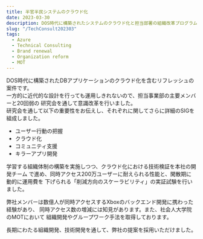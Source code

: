 ```yaml
---
title: 半官半民システムのクラウド化
date: 2023-03-30
description: DOS時代に構築されたシステムのクラウド化と担当部署の組織改革プログラム
slug: "/TechConsult202303"
tags:
  - Azure
  - Technical Consulting
  - Brand renewal
  - Organization reform
  - MOT
---
```

DOS時代に構築されたDBアプリケーションのクラウド化を含むリフレッシュの案件です。  
一方的に近代的な設計を行っても運用しきれないので、担当事業部の主要メンバーと20回弱の
研究会を通して意識改革を行いました。  
研究会を通して以下の重要性をお伝えし、それぞれに関してさらに詳細のSIGを組成しました。
- ユーザー行動の把握
- クラウド化
- コミュニティ支援
- キラーアプリ開発

学習する組織体制の構築を実施しつつ、クラウド化における技術検証を本社の開発チーム
で進め、同時アクセス200万ユーザーに耐えられる性能と、閑散期に動的に運用費を
下げられる「削減方向のスケーラビリティ」の実証試験を行いました。

弊社メンバーは数億人が同時アクセスするXboxのバックエンド開発に携わった経験があり、
同時アクセス数の増減には知見があります。また、社会人大学院のMOTにおいて
組織開発やグループワーク手法を取得しております。

長期にわたる組織開発、技術開発を通して、弊社の提案を採用いただけました。